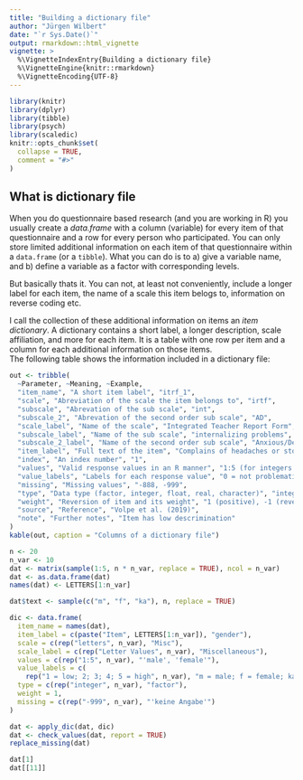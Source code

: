 ```yaml
---
title: "Building a dictionary file"
author: "Jürgen Wilbert"
date: "`r Sys.Date()`"
output: rmarkdown::html_vignette
vignette: >
  %\VignetteIndexEntry{Building a dictionary file}
  %\VignetteEngine{knitr::rmarkdown}
  %\VignetteEncoding{UTF-8}
---
```


```r
library(knitr)
library(dplyr)
library(tibble)
library(psych)
library(scaledic)
knitr::opts_chunk$set(
  collapse = TRUE,
  comment = "#>"
)
```

## What is dictionary file

When you do questionnaire based research (and you are working in R) you usually create a *data.frame* with a column (variable) for every item of that questionnaire and a row for every person who participated. You can only store limited additional information on each item of that questionnaire within a `data.frame` (or a `tibble`). What you can do is to a) give a variable name, and b) define a variable as a factor with corresponding levels.

But basically thats it. You can not, at least not conveniently, include a longer label for each item, the name of a scale this item belogs to, information on reverse coding etc.

I call the collection of these additional information on items an *item dictionary*. A dictionary contains a short label, a longer description, scale affiliation, and more for each item. It is a table with one row per item and a column for each additional information on those items.   
The following table shows the information included in a dictionary file: 

```r
out <- tribble(
  ~Parameter, ~Meaning, ~Example,
  "item_name", "A short item label", "itrf_1",
  "scale", "Abreviation of the scale the item belongs to", "irtf",
  "subscale", "Abrevation of the sub scale", "int",
  "subscale_2", "Abrevation of the second order sub scale", "AD",
  "scale_label", "Name of the scale", "Integrated Teacher Report Form",
  "subscale_label", "Name of the sub scale", "internalizing problems",
  "subscale_2_label", "Name of the second order sub scale", "Anxious/Depressed",
  "item_label", "Full text of the item", "Complains of headaches or stomach aches",
  "index", "An index number", "1",
  "values", "Valid response values in an R manner", "1:5 (for integers 1 to 5) 1,2,3 (for integers 1, 2, 3)",
  "value_labels", "Labels for each response value", "0 = not problematic; 1 = slightly problematic; 2 = problematic; 3 = strongly problematic",
  "missing", "Missing values", "-888, -999",
  "type", "Data type (factor, integer, float, real, character)", "integer",
  "weight", "Reversion of item and its weight", "1 (positive), -1 (reverse), 1.5 (positive, weights 1.5 times)",
  "source", "Reference", "Volpe et al. (2019)",
  "note", "Further notes", "Item has low descrimination"
)
kable(out, caption = "Columns of a dictionary file")

```

```r
n <- 20
n_var <- 10
dat <- matrix(sample(1:5, n * n_var, replace = TRUE), ncol = n_var)
dat <- as.data.frame(dat)
names(dat) <- LETTERS[1:n_var]

dat$text <- sample(c("m", "f", "ka"), n, replace = TRUE)

dic <- data.frame(
  item_name = names(dat),
  item_label = c(paste("Item", LETTERS[1:n_var]), "gender"),
  scale = c(rep("letters", n_var), "Misc"),
  scale_label = c(rep("Letter Values", n_var), "Miscellaneous"),
  values = c(rep("1:5", n_var), "'male', 'female'"),
  value_labels = c(
    rep("1 = low; 2; 3; 4; 5 = high", n_var), "m = male; f = female; ka = keine Angabe"),
  type = c(rep("integer", n_var), "factor"),
  weight = 1,
  missing = c(rep("-999", n_var), "'keine Angabe'")
)

dat <- apply_dic(dat, dic)
dat <- check_values(dat, report = TRUE)
replace_missing(dat)

dat[1]
dat[[11]]

```


